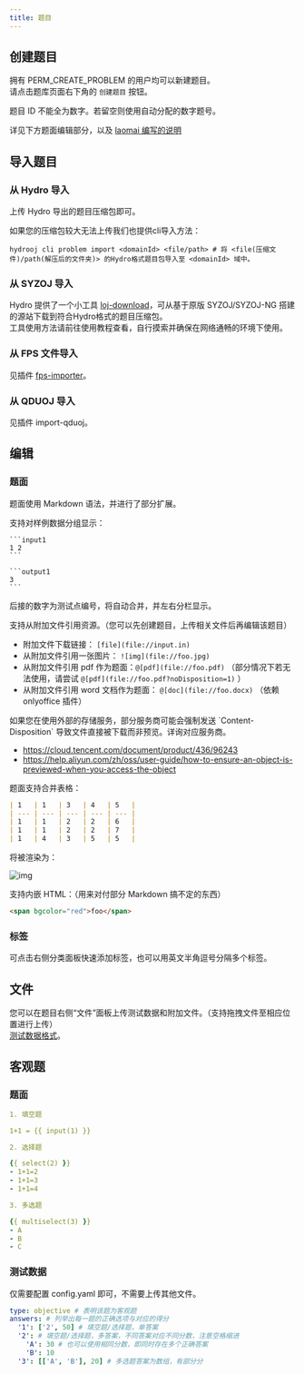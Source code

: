 ```yaml
---
title: 题目
---
```


## 创建题目

拥有 PERM_CREATE_PROBLEM 的用户均可以新建题目。  
请点击题库页面右下角的 `创建题目` 按钮。

<Callout>
题目 ID 不能全为数字。若留空则使用自动分配的数字题号。
</Callout>

详见下方题面编辑部分，以及 [laomai 编写的说明](./problem-create)

## 导入题目

### 从 Hydro 导入

上传 Hydro 导出的题目压缩包即可。

如果您的压缩包较大无法上传我们也提供cli导入方法：

```
hydrooj cli problem import <domainId> <file/path> # 将 <file(压缩文件)/path(解压后的文件夹)> 的Hydro格式题目包导入至 <domainId> 域中。
```

### 从 SYZOJ 导入

Hydro 提供了一个小工具 [loj-download](https://github.com/hydro-dev/loj-download)，可从基于原版 SYZOJ/SYZOJ-NG 搭建的源站下载到符合Hydro格式的题目压缩包。  
工具使用方法请前往使用教程查看，自行摸索并确保在网络通畅的环境下使用。

### 从 FPS 文件导入

见插件 [fps-importer](../plugins/fps-importer/)。

### 从 QDUOJ 导入

见插件 import-qduoj。

## 编辑

### 题面

题面使用 Markdown 语法，并进行了部分扩展。  

支持对样例数据分组显示：

`````
```input1
1 2
```

```output1
3
```
`````

后接的数字为测试点编号，将自动合并，并左右分栏显示。

支持从附加文件引用资源。（您可以先创建题目，上传相关文件后再编辑该题目）

- 附加文件下载链接： `[file](file://input.in)`
- 从附加文件引用一张图片： `![img](file://foo.jpg)`
- 从附加文件引用 pdf 作为题面：`@[pdf](file://foo.pdf)` （部分情况下若无法使用，请尝试 `@[pdf](file://foo.pdf?noDisposition=1)` ） 
- 从附加文件引用 word 文档作为题面： `@[doc](file://foo.docx)` （依赖 onlyoffice 插件）


<Callout>
如果您在使用外部的存储服务，部分服务商可能会强制发送 `Content-Disposition` 导致文件直接被下载而非预览。详询对应服务商。

- https://cloud.tencent.com/document/product/436/96243
- https://help.aliyun.com/zh/oss/user-guide/how-to-ensure-an-object-is-previewed-when-you-access-the-object
</Callout>

题面支持合并表格：

```markdown
| 1   | 1   | 3   | 4   | 5   |
| --- | --- | --- | --- | --- |
| 1   | 1   | 2   | 2   | 6   |
| 1   | 1   | 2   | 2   | 7   |
| 1   | 4   | 3   | 5   | 5   |
```

将被渲染为：

![img](./pictures/pict1.png)

支持内嵌 HTML：（用来对付部分 Markdown 搞不定的东西）

```markdown
<span bgcolor="red">foo</span>
```

### 标签

可点击右侧分类面板快速添加标签，也可以用英文半角逗号分隔多个标签。

## 文件

您可以在题目右侧“文件”面板上传测试数据和附加文件。（支持拖拽文件至相应位置进行上传）  
[测试数据格式](../user/testdata)。

## 客观题

### 题面

```yaml
1. 填空题

1+1 = {{ input(1) }}

2. 选择题

{{ select(2) }}
- 1+1=2
- 1+1=3
- 1+1=4

3. 多选题

{{ multiselect(3) }}
- A
- B
- C
```

### 测试数据

仅需要配置 config.yaml 即可，不需要上传其他文件。

```yaml
type: objective # 表明该题为客观题
answers: # 列举出每一题的正确选项与对应的得分
  '1': ['2', 50] # 填空题/选择题，单答案
  '2': # 填空题/选择题，多答案，不同答案对应不同分数，注意空格缩进
    'A': 30 # 也可以使用相同分数，即同时存在多个正确答案
    'B': 10
  '3': [['A', 'B'], 20] # 多选题答案为数组，有部分分
```
